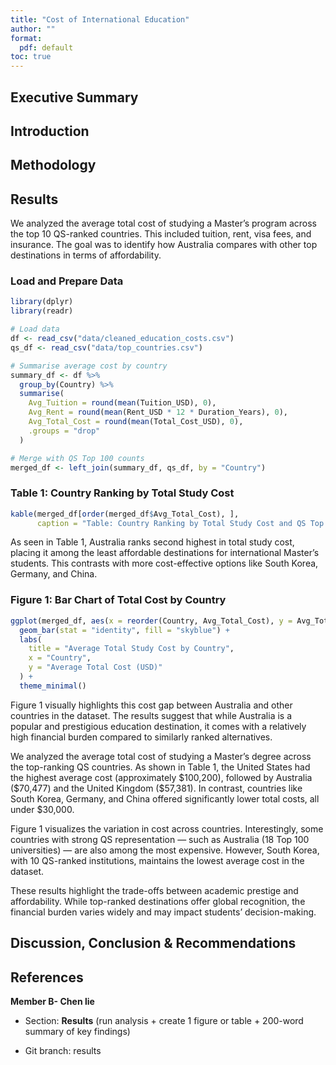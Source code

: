```yaml
---
title: "Cost of International Education"
author: ""
format: 
  pdf: default
toc: true
---
```


## Executive Summary

## Introduction

## Methodology



## Results
We analyzed the average total cost of studying a Master's program across the top 10 QS-ranked countries. This included tuition, rent, visa fees, and insurance. The goal was to identify how Australia compares with other top destinations in terms of affordability.

### Load and Prepare Data
```r
library(dplyr)
library(readr)

# Load data
df <- read_csv("data/cleaned_education_costs.csv")
qs_df <- read_csv("data/top_countries.csv")

# Summarise average cost by country
summary_df <- df %>%
  group_by(Country) %>%
  summarise(
    Avg_Tuition = round(mean(Tuition_USD), 0),
    Avg_Rent = round(mean(Rent_USD * 12 * Duration_Years), 0),
    Avg_Total_Cost = round(mean(Total_Cost_USD), 0),
    .groups = "drop"
  )

# Merge with QS Top 100 counts
merged_df <- left_join(summary_df, qs_df, by = "Country")
```








### Table 1: Country Ranking by Total Study Cost
```r
kable(merged_df[order(merged_df$Avg_Total_Cost), ],
      caption = "Table: Country Ranking by Total Study Cost and QS Top 100 Count")
```
As seen in Table 1, Australia ranks second highest in total study cost, placing it among the least affordable destinations for international Master’s students. This contrasts with more cost-effective options like South Korea, Germany, and China.



### Figure 1: Bar Chart of Total Cost by Country
```r
ggplot(merged_df, aes(x = reorder(Country, Avg_Total_Cost), y = Avg_Total_Cost)) +
  geom_bar(stat = "identity", fill = "skyblue") +
  labs(
    title = "Average Total Study Cost by Country",
    x = "Country",
    y = "Average Total Cost (USD)"
  ) +
  theme_minimal()
```

Figure 1 visually highlights this cost gap between Australia and other countries in the dataset. The results suggest that while Australia is a popular and prestigious education destination, it comes with a relatively high financial burden compared to similarly ranked alternatives.


We analyzed the average total cost of studying a Master's degree across the top-ranking QS countries. As shown in Table 1, the United States had the highest average cost (approximately $100,200), followed by Australia ($70,477) and the United Kingdom ($57,381). In contrast, countries like South Korea, Germany, and China offered significantly lower total costs, all under $30,000.

Figure 1 visualizes the variation in cost across countries. Interestingly, some countries with strong QS representation — such as Australia (18 Top 100 universities) — are also among the most expensive. However, South Korea, with 10 QS-ranked institutions, maintains the lowest average cost in the dataset.

These results highlight the trade-offs between academic prestige and affordability. While top-ranked destinations offer global recognition, the financial burden varies widely and may impact students’ decision-making.





## Discussion, Conclusion & Recommendations

## References

**Member B- Chen lie**

-   Section: **Results** (run analysis + create 1 figure or table + 200-word summary of key findings)

-   Git branch: results

